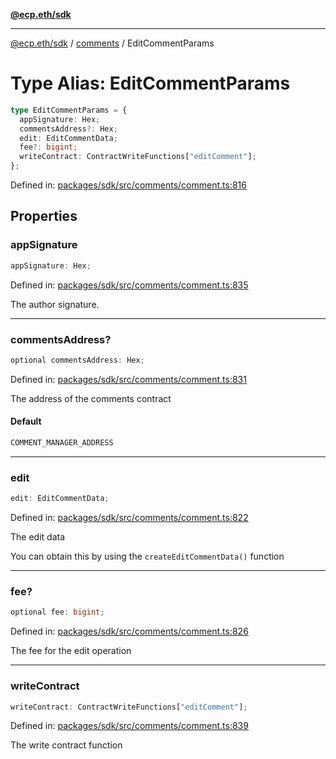 [**@ecp.eth/sdk**](../../index.mdx)

***

[@ecp.eth/sdk](/sdk-reference/index.mdx) / [comments](/sdk-reference/comments/index.mdx) / EditCommentParams

# Type Alias: EditCommentParams

```ts
type EditCommentParams = {
  appSignature: Hex;
  commentsAddress?: Hex;
  edit: EditCommentData;
  fee?: bigint;
  writeContract: ContractWriteFunctions["editComment"];
};
```

Defined in: [packages/sdk/src/comments/comment.ts:816](https://github.com/ecp-eth/comments-monorepo/blob/main/packages/sdk/src/comments/comment.ts#L816)

## Properties

### appSignature

```ts
appSignature: Hex;
```

Defined in: [packages/sdk/src/comments/comment.ts:835](https://github.com/ecp-eth/comments-monorepo/blob/main/packages/sdk/src/comments/comment.ts#L835)

The author signature.

***

### commentsAddress?

```ts
optional commentsAddress: Hex;
```

Defined in: [packages/sdk/src/comments/comment.ts:831](https://github.com/ecp-eth/comments-monorepo/blob/main/packages/sdk/src/comments/comment.ts#L831)

The address of the comments contract

#### Default

```ts
COMMENT_MANAGER_ADDRESS
```

***

### edit

```ts
edit: EditCommentData;
```

Defined in: [packages/sdk/src/comments/comment.ts:822](https://github.com/ecp-eth/comments-monorepo/blob/main/packages/sdk/src/comments/comment.ts#L822)

The edit data

You can obtain this by using the `createEditCommentData()` function

***

### fee?

```ts
optional fee: bigint;
```

Defined in: [packages/sdk/src/comments/comment.ts:826](https://github.com/ecp-eth/comments-monorepo/blob/main/packages/sdk/src/comments/comment.ts#L826)

The fee for the edit operation

***

### writeContract

```ts
writeContract: ContractWriteFunctions["editComment"];
```

Defined in: [packages/sdk/src/comments/comment.ts:839](https://github.com/ecp-eth/comments-monorepo/blob/main/packages/sdk/src/comments/comment.ts#L839)

The write contract function
